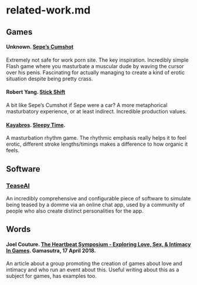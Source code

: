 # related-work.md {#sec-related-work}

## Games

#### Unknown. [Sepe's Cumshot](https://www.comdotgame.com/play/sepes-cumshot)

Extremely not safe for work porn site. The key inspiration. Incredibly simple Flash game where you masturbate a muscular dude by waving the cursor over his penis. Fascinating for actually managing to create a kind of erotic situation despite being pretty crass.

#### Robert Yang. [Stick Shift](https://radiatoryang.itch.io/stick-shift)

A bit like Sepe's Cumshot if Sepe were a car? A more metaphorical masturbatory experience, or at least indirect. Incredible production values.

#### [Kayabros](http://www.kayabros.com/). [Sleepy Time](https://kayabros.itch.io/sleepy-time).

A masturbation rhythm game. The rhythmic emphasis really helps it to feel erotic, different stroke lengths/timings makes a difference to how organic it feels.

## Software

### [TeaseAI](http://teaseai.wikidot.com/main:gettinstarted)

An incredibly comprehensive and configurable piece of software to simulate being teased by a domme via an online chat app, used by a community of people who also create distinct personalities for the app.

## Words

#### Joel Couture. [The Heartbeat Symposium - Exploring Love, Sex, & Intimacy In Games](http://indiegames.com/2018/04/the_heartbeat_symposium_-_expl.html). Gamasutra, 17 April 2018.

An article about a group promoting the creation of games about love and intimacy and who run an event about this. Useful writing about this as a subject for games, has examples too.
